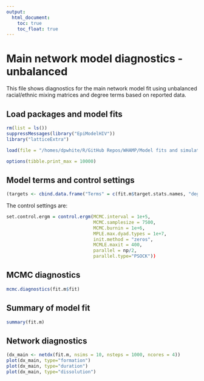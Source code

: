 ```yaml
---
output:
  html_document:
    toc: true
    toc_float: true
---
```

# Main network model diagnostics - unbalanced
This file shows diagnostics for the main network model fit using unbalanced racial/ethnic mixing matrices and degree terms based on reported data.

## Load packages and model fits
```r
rm(list = ls())
suppressMessages(library("EpiModelHIV"))
library("latticeExtra")

load(file = "/homes/dpwhite/R/GitHub Repos/WHAMP/Model fits and simulations/est/fit.m.unbalanced.whamp.rda")

options(tibble.print_max = 10000)
```

## Model terms and control settings
```r
(targets <- cbind.data.frame("Terms" = c(fit.m$target.stats.names, "degrange", "nodematch.role.class.I", "nodematch.role.class.R", "mix.region.EW.KC", "mix.region.EW.OW", "mix.region.KC.OW"), "Stats" = c(fit.m$target.stats, -Inf, -Inf, -Inf, -Inf, -Inf)))
```

The control settings are:
```r
set.control.ergm = control.ergm(MCMC.interval = 1e+5,
                                MCMC.samplesize = 7500,
                                MCMC.burnin = 1e+6,
                                MPLE.max.dyad.types = 1e+7,
                                init.method = "zeros",
                                MCMLE.maxit = 400,
                                parallel = np/2, 
                                parallel.type="PSOCK"))
```

## MCMC diagnostics

```r
mcmc.diagnostics(fit.m$fit)
```

## Summary of model fit

```r
summary(fit.m)
```

## Network diagnostics

```r
(dx_main <- netdx(fit.m, nsims = 10, nsteps = 1000, ncores = 4))
plot(dx_main, type="formation")
plot(dx_main, type="duration")
plot(dx_main, type="dissolution")
```
